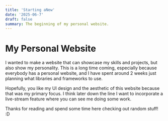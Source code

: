 ```yaml
---
title: 'Starting aNew'
date: '2025-06-7'
draft: false
summary: The beginning of my personal website.
---
```


# My Personal Website

I wanted to make a website that can showcase my skills and projects, but also show my personality.
This is a long time coming, especially because everybody has a personal website, and I have spent around 2 weeks just planning what
libraries and frameworks to use.

Hopefully, you like my UI design and the aesthetic of this website because that was my primary focus.
I think later down the line I want to incorporate a live-stream feature where you can see me doing some work.

Thanks for reading and spend some time here checking out random stuff!
:D
